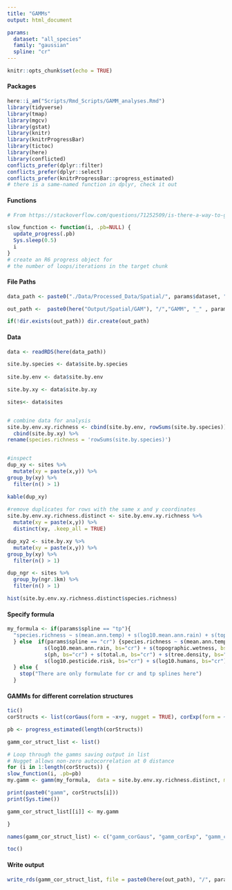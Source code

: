 ```yaml
---
title: "GAMMs"
output: html_document

params:
  dataset: "all_species"
  family: "gaussian"
  spline: "cr"  
---
```


```r
knitr::opts_chunk$set(echo = TRUE)
```

#### Packages
```r
here::i_am("Scripts/Rmd_Scripts/GAMM_analyses.Rmd")
library(tidyverse)
library(tmap)
library(mgcv)
library(gstat)
library(knitr)
library(knitrProgressBar)
library(tictoc)
library(here)
library(conflicted)
conflicts_prefer(dplyr::filter)
conflicts_prefer(dplyr::select)
conflicts_prefer(knitrProgressBar::progress_estimated)
# there is a same-named function in dplyr, check it out
```

#### Functions
```r
# From https://stackoverflow.com/questions/71252509/is-there-a-way-to-get-progress-information-whan-a-chunk-is-running-in-rmarkdown

slow_function <- function(i, .pb=NULL) {  
  update_progress(.pb)  
  Sys.sleep(0.5)  
  i  
}
# create an R6 progress object for
# the number of loops/iterations in the target chunk
```

#### File Paths
```r
data_path <- paste0("./Data/Processed_Data/Spatial/", params$dataset, ".rds")

out_path <-  paste0(here("Output/Spatial/GAM"), "/","GAMM", "_" , params$dataset,  "/")

if(!dir.exists(out_path)) dir.create(out_path)
```

#### Data
```r
data <- readRDS(here(data_path))

site.by.species <- data$site.by.species
  
site.by.env <- data$site.by.env

site.by.xy <- data$site.by.xy

sites<- data$sites


# combine data for analysis
site.by.env.xy.richness <- cbind(site.by.env, rowSums(site.by.species)) %>%
  cbind(site.by.xy) %>%
rename(species.richness = 'rowSums(site.by.species)')


#inspect 
dup_xy <- sites %>%
  mutate(xy = paste(x,y)) %>%
group_by(xy) %>% 
  filter(n() > 1)

kable(dup_xy)  
  
#remove duplicates for rows with the same x and y coordinates
site.by.env.xy.richness.distinct <- site.by.env.xy.richness %>%
  mutate(xy = paste(x,y)) %>%
  distinct(xy, .keep_all = TRUE)

dup_xy2 <- site.by.xy %>%
  mutate(xy = paste(x,y)) %>%
group_by(xy) %>% 
  filter(n() > 1)

dup_ngr <- sites %>%
  group_by(ngr.1km) %>% 
  filter(n() > 1)

```

```r
hist(site.by.env.xy.richness.distinct$species.richness)
```
#### Specify formula
```r
my_formula <- if(params$spline == "tp"){
  "species.richness ~ s(mean.ann.temp) + s(log10.mean.ann.rain) + s(topographic.wetness) + s(ph) + s(total.n) + s(tree.density) + s(log10.pesticide.risk) + s(log10.humans)"
  } else  if(params$spline == "cr") {species.richness ~ s(mean.ann.temp, bs="cr") + 
            s(log10.mean.ann.rain, bs="cr") + s(topographic.wetness, bs="cr") + 
            s(ph, bs="cr") + s(total.n, bs="cr") + s(tree.density, bs="cr") + 
            s(log10.pesticide.risk, bs="cr") + s(log10.humans, bs="cr")
  } else {
    stop("There are only formulate for cr and tp splines here")
  }
```


#### GAMMs for different correlation structures 
```r
tic()
corStructs <- list(corGaus(form = ~x+y, nugget = TRUE), corExp(form = ~x+y, nugget = TRUE), corLin(form = ~x+y, nugget = TRUE), corRatio(form = ~x+y, nugget = TRUE), corSpher(form = ~x+y, nugget = TRUE) )

pb <- progress_estimated(length(corStructs))

gamm_cor_struct_list <- list()

# Loop through the gamms saving output in list
# Nugget allows non-zero autocorrelation at 0 distance
for (i in 1:length(corStructs)) {
slow_function(i, .pb=pb)
my.gamm <- gamm(my_formula,  data = site.by.env.xy.richness.distinct, method = "REML", family = params$family, correlation = corStructs[[i]])

print(paste0("gamm", corStructs[i]))
print(Sys.time())

gamm_cor_struct_list[[i]] <- my.gamm

}

names(gamm_cor_struct_list) <- c("gamm_corGaus", "gamm_corExp", "gamm_corLin", "gamm_corRatio", "gamm_corSpher")

toc()
```


#### Write output
```r
write_rds(gamm_cor_struct_list, file = paste0(here(out_path), "/", params$dataset,"_", params$spline, "_gamm_cor_struct_compare.rds"))
```


